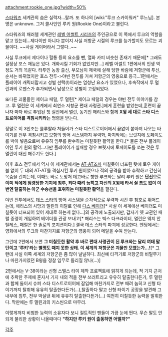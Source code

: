 attachment:rookie_one.jpg?width=50%

[[스타워즈]] 세계관의 숨은 실력자...랄까. 또 하나의 [wiki:"루크 스카이워커" 루느님]. 본명은 unknown. 그저 콜사인인 루키 원(Rookie One)이라고 불린다.

스타워즈의 패러렐 세계관인 [[레벨 어썰트 시리즈]]의 주인공으로 이 쪽에서 루크의 역할을 맡고 있는데...제다이만 아니다 뿐이지 사실 저항군 시절의 루크를 능가할지도 모르는 괴물이다. ~~사실 게이머라서 그렇다..~~

사실 루크에서 제다이나 혈통 등의 요소를 뺀, 열화 카피 비슷한 존재기 때문에[* 그래도 설정상 포스 재능은 있다. 개화시킬 기회가 없었지만...] 레벨 어썰트 1편에서의 인생 역정도 거의 똑같다. 타투인 농장 출신, 부모님이 제국에 살해 당한 바람에 저항군에 투신, 순서는 바뀌었지만 호스 전투->야빈 전투를 거쳐 저항군의 영웅으로 등극...1편에서는 플레이어 캐릭터랍시고 성별 선택(!)이라는 엄청난 요소가 있었으나, 후속작에서 루 멀린과의 로맨스가 추가되면서 남성으로 성별이 고정되었다. 

또다른 괴물들인 제이크 페럴, 루 멀린[* 제이크 페럴의 경우는 야빈 전투 이야기를 참고. 루 멀린은 이 세계에서 최연소 저항군 편대 사령관.]에게 훈련을 받았는데,훈련이 끝나자 마자 바로 투입된 첫 실전에서 멀린, 동기인 해리스와 함께 '''X윙 세 대로 스타 디스트로이어를 격침시키라는''' 명령을 받는다.

정말로 이 3인조는 룰루랄라 쳐들어가 스타 디스트로이어에서 끝없이 쏟아져 나오는 타이기를 전부 격침시키고 모함의 방어 시스템까지 무력화, 마지막에는 브릿지에 토페이도를 박아 넣음으로써 유유히 임무를 완수하는 미칠듯한 활약을 한다.[* 물론 전부 플레이어인 루키 원의 활약...다만 플레이어가 실패할 경우 브릿지에 토페이도를 쏘는 것은 루 멀린이 대신 해주기도 한다.] 

이후 호스 전투에서 역시 이 세계관에서는 [[AT-AT]]조차 미칠듯이 너프된 탓에 토우 케이블 없이 두 대의 AT-AT를 격침시킨 루키 원이었으나 적의 공격을 받아 추락하고 간신히 목숨을 건지는데, 이때도 바로 도망쳐 데고바로 향한 루크와는 달리 루키 원은 '''단신으로 이미 적에게 점령당한 기지에 침투, 죄다 때려 눕히고 자신의 X윙에 타서 쉴 틈도 없이 이번엔 탈출하는 아군 수송선을 호위하는 미칠듯한 활약'''을 펼친다.

야빈 전투에서도 [[데스 스타]]의 방어 시스템을 순차적으로 무력화 시킨 후 참호로 뛰어드는데, 해리스의 사망과 멀린의 이탈로 인해 [[다스 베이더]][* 사실 이 세계에선 베이더도 미칠듯이 너프되어 있어 제대로 하는게 없다...]의 공격에 노출되지만, 갑자기 옛 교관인 패럴 중령이 개입하여 베이더를 관광 보내고[* 해리스는 빅스 다크라이터, 멀린은 웨지 안틸레스, 패럴은 한 솔로의 포지션이다.] 결국 데스 스타의 파괴에 성공한다. 엔딩에서는 영화에서의 루크와 마찬가지로 저항군의 영웅이 되어 메달을 수여 받는다.

그런데 2편에서 보면 '''그 미칠듯한 활약 후 바로 편대 사령관이 된 루크와는 달리 여태 말단이고 '루키'라는 별명도 때지 못한 상태. 이 세계의 저항군은 괴물만 모였는가...!'''[* 그런데 사실 이쪽 세계의 저항군은 좀 많이 널널하다. 최신예 타격기로 저항군의 비밀무기나 마찬가지였던 B윙을 정찰 임무로 돌리질 않나(...)]

2편에서는 V-38이라는 신형 스텔스 타이 제작 프로젝트에 얽히게 되는데, 적 기지 근처에 추락한 주제에 혼자서 기지 내의 적을 전부 쓰러트리고 유유히 탈출한다든가, 루 멀린과 함께 둘이서 슈퍼 스타 디스트로이어에 잠입해 마찬가지로 전부 때려 눕히고 신형 타이기까지 탈취해 유유히 탈출한다든가(...),탈출하다 말고 신형 타이기 공장을 발견해 그 내부에 침투, 전부 박살낸 뒤에 유유히 탈출한다든가(...) 여전히 미칠듯한 능력을 발휘한다. 막판에는 루 멀린과의 키스씬으로 마무리.

이렇게까지 비범한 능력의 소유자다 보니 컬트적인 팬들이 가끔 눈에 띈다. 
무슨 말도 안되게 불리한 상황이 나올때마다 '''"하지만 루키 원이 출동하면 어떨까?"'''

[[각주]]
